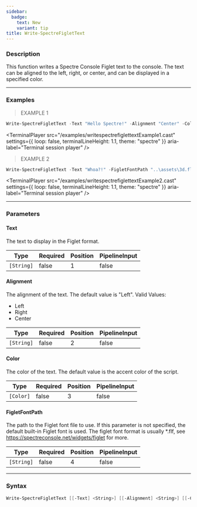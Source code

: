 ```yaml
---
sidebar:
  badge:
    text: New
    variant: tip
title: Write-SpectreFigletText
---
```





### Description

This function writes a Spectre Console Figlet text to the console. The text can be aligned to the left, right, or center, and can be displayed in a specified color.

---

### Examples
> EXAMPLE 1

```powershell
Write-SpectreFigletText -Text "Hello Spectre!" -Alignment "Center" -Color "Red"
```
<TerminalPlayer
    src="/examples/writespectrefiglettextExample1.cast"
    settings={{
        loop: false,
        terminalLineHeight: 1.1,
        theme: "spectre"
    }}
    aria-label="Terminal session player"
/>
> EXAMPLE 2

```powershell
Write-SpectreFigletText -Text "Whoa?!" -FigletFontPath "..\assets\3d.flf"
```
<TerminalPlayer
    src="/examples/writespectrefiglettextExample2.cast"
    settings={{
        loop: false,
        terminalLineHeight: 1.1,
        theme: "spectre"
    }}
    aria-label="Terminal session player"
/>

---

### Parameters
#### **Text**
The text to display in the Figlet format.

|Type      |Required|Position|PipelineInput|
|----------|--------|--------|-------------|
|`[String]`|false   |1       |false        |

#### **Alignment**
The alignment of the text. The default value is "Left".
Valid Values:

* Left
* Right
* Center

|Type      |Required|Position|PipelineInput|
|----------|--------|--------|-------------|
|`[String]`|false   |2       |false        |

#### **Color**
The color of the text. The default value is the accent color of the script.

|Type     |Required|Position|PipelineInput|
|---------|--------|--------|-------------|
|`[Color]`|false   |3       |false        |

#### **FigletFontPath**
The path to the Figlet font file to use. If this parameter is not specified, the default built-in Figlet font is used.
The figlet font format is usually *.flf, see https://spectreconsole.net/widgets/figlet for more.

|Type      |Required|Position|PipelineInput|
|----------|--------|--------|-------------|
|`[String]`|false   |4       |false        |

---

### Syntax
```powershell
Write-SpectreFigletText [[-Text] <String>] [[-Alignment] <String>] [[-Color] <Color>] [[-FigletFontPath] <String>] [<CommonParameters>]
```
